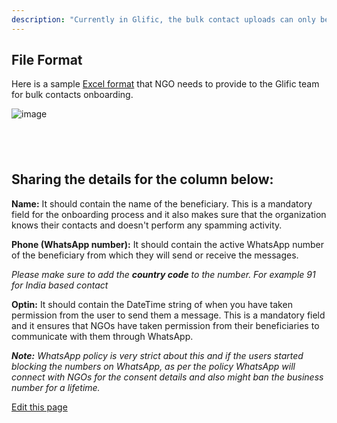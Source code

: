 ```yaml
---
description: "Currently in Glific, the bulk contact uploads can only be performed by the Glific Tech team. NGOs can use the discord channel or any other communication medium to share the required details with the team. The team requires all the list of contacts with specific details in an Excel format sheet. Once the required sheet is available it takes 24hrs or less to add them to the NGOs Glific account."
---
```


## File Format[​](#file-format "Direct link to File Format")

Here is a sample [Excel format](https://docs.google.com/spreadsheets/d/1YZQgn2epiRWNqzDjow5EoR14YxCg_KV2hQKrUJvOfz4/edit#gid=0) that NGO needs to provide to the Glific team for bulk contacts onboarding.

![image](/images/docs/docs/FAQ/32592458/220826244-f9aaf7d7-ffa1-4b07-972e-d6cd279055b0.png)

## [​](#-1 "Direct link to -1")

## Sharing the details for the column below:[​](#sharing-the-details-for-the-column-below "Direct link to Sharing the details for the column below:")

**Name:** It should contain the name of the beneficiary. This is a mandatory field for the onboarding process and it also makes sure that the organization knows their contacts and doesn't perform any spamming activity.

**Phone (WhatsApp number):** It should contain the active WhatsApp number of the beneficiary from which they will send or receive the messages.

*Please make sure to add the* ***country code*** *to the number. For example 91 for India based contact*

**Optin:** It should contain the DateTime string of when you have taken permission from the user to send them a message. This is a mandatory field and it ensures that NGOs have taken permission from their beneficiaries to communicate with them through WhatsApp.

***Note:*** *WhatsApp policy is very strict about this and if the users started blocking the numbers on WhatsApp, as per the policy WhatsApp will connect with NGOs for the consent details and also might ban the business number for a lifetime.*

[Edit this page](<https://github.com/glific/docs/tree/main/docs/6. FAQ/16. Add bulk contacts to my Glific account.md>)
